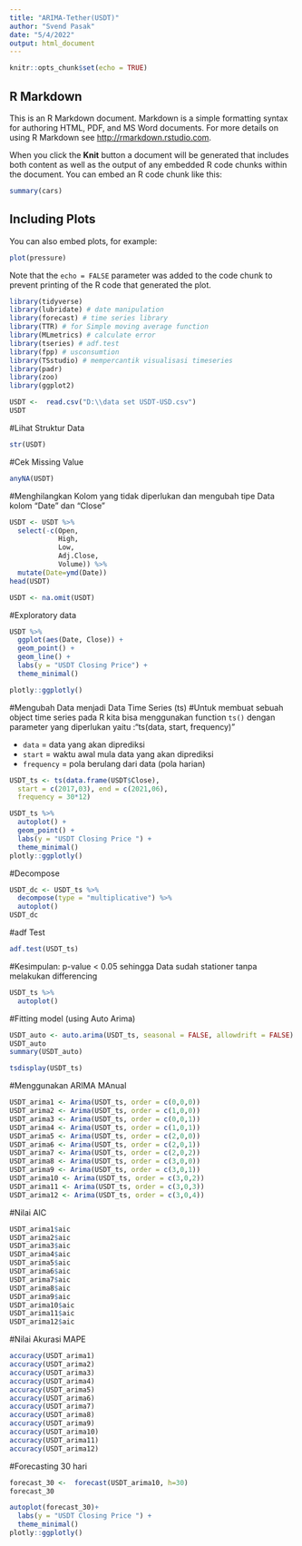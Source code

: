 ---
title: "ARIMA-Tether(USDT)"
author: "Svend Pasak"
date: "5/4/2022"
output: html_document
---

```{r setup, include=FALSE}
knitr::opts_chunk$set(echo = TRUE)
```

## R Markdown

This is an R Markdown document. Markdown is a simple formatting syntax for authoring HTML, PDF, and MS Word documents. For more details on using R Markdown see <http://rmarkdown.rstudio.com>.

When you click the **Knit** button a document will be generated that includes both content as well as the output of any embedded R code chunks within the document. You can embed an R code chunk like this:

```{r cars}
summary(cars)
```

## Including Plots

You can also embed plots, for example:

```{r pressure, echo=FALSE}
plot(pressure)
```

Note that the `echo = FALSE` parameter was added to the code chunk to prevent printing of the R code that generated the plot.

```{r}
library(tidyverse) 
library(lubridate) # date manipulation
library(forecast) # time series library
library(TTR) # for Simple moving average function
library(MLmetrics) # calculate error
library(tseries) # adf.test
library(fpp) # usconsumtion
library(TSstudio) # mempercantik visualisasi timeseries
library(padr)
library(zoo)
library(ggplot2)
```


```{r}
USDT <-  read.csv("D:\\data set USDT-USD.csv")
USDT
```

#Lihat Struktur Data
```{r}
str(USDT)
```

#Cek Missing Value
```{r}
anyNA(USDT)
```

#Menghilangkan Kolom yang tidak diperlukan dan mengubah tipe Data kolom "Date" dan "Close"
```{r}
USDT <- USDT %>%
  select(-c(Open,
            High,
            Low,
            Adj.Close,
            Volume)) %>% 
  mutate(Date=ymd(Date))
head(USDT)
```


```{r}
USDT <- na.omit(USDT)
```

#Exploratory data
```{r}
USDT %>% 
  ggplot(aes(Date, Close)) +
  geom_point() +
  geom_line() +
  labs(y = "USDT Closing Price") +
  theme_minimal()

plotly::ggplotly()
```
#Mengubah Data menjadi Data Time Series (ts)
#Untuk membuat sebuah object time series pada R kita bisa menggunakan function `ts()` dengan parameter yang diperlukan yaitu :"ts(data, start, frequency)"

* `data`  = data yang akan diprediksi
* `start` = waktu awal mula data yang akan diprediksi
* `frequency` = pola berulang dari data (pola harian)
```{r}
USDT_ts <- ts(data.frame(USDT$Close), 
  start = c(2017,03), end = c(2021,06),
  frequency = 30*12)
```


```{r}
USDT_ts %>% 
  autoplot() +
  geom_point() +
  labs(y = "USDT Closing Price ") +
  theme_minimal()
plotly::ggplotly()
```

#Decompose
```{r}
USDT_dc <- USDT_ts %>% 
  decompose(type = "multiplicative") %>% 
  autoplot()
USDT_dc
```

#adf Test
```{r}
adf.test(USDT_ts)
```

#Kesimpulan:
p-value < 0.05 sehingga Data sudah stationer tanpa melakukan differencing

```{r}
USDT_ts %>% 
  autoplot()
```
#Fitting model (using Auto Arima)
```{r}
USDT_auto <- auto.arima(USDT_ts, seasonal = FALSE, allowdrift = FALSE)
USDT_auto
summary(USDT_auto)
```


```{r}
tsdisplay(USDT_ts)
```
#Menggunakan ARIMA MAnual
```{r}
USDT_arima1 <- Arima(USDT_ts, order = c(0,0,0))
USDT_arima2 <- Arima(USDT_ts, order = c(1,0,0))
USDT_arima3 <- Arima(USDT_ts, order = c(0,0,1))
USDT_arima4 <- Arima(USDT_ts, order = c(1,0,1))
USDT_arima5 <- Arima(USDT_ts, order = c(2,0,0))
USDT_arima6 <- Arima(USDT_ts, order = c(2,0,1))
USDT_arima7 <- Arima(USDT_ts, order = c(2,0,2))
USDT_arima8 <- Arima(USDT_ts, order = c(3,0,0))
USDT_arima9 <- Arima(USDT_ts, order = c(3,0,1))
USDT_arima10 <- Arima(USDT_ts, order = c(3,0,2))
USDT_arima11 <- Arima(USDT_ts, order = c(3,0,3))
USDT_arima12 <- Arima(USDT_ts, order = c(3,0,4))
```

#Nilai AIC
```{r}
USDT_arima1$aic
USDT_arima2$aic
USDT_arima3$aic
USDT_arima4$aic
USDT_arima5$aic
USDT_arima6$aic
USDT_arima7$aic
USDT_arima8$aic
USDT_arima9$aic
USDT_arima10$aic
USDT_arima11$aic
USDT_arima12$aic
```

#Nilai Akurasi MAPE
```{r}
accuracy(USDT_arima1)
accuracy(USDT_arima2)
accuracy(USDT_arima3)
accuracy(USDT_arima4)
accuracy(USDT_arima5)
accuracy(USDT_arima6)
accuracy(USDT_arima7)
accuracy(USDT_arima8)
accuracy(USDT_arima9)
accuracy(USDT_arima10)
accuracy(USDT_arima11)
accuracy(USDT_arima12)
```

#Forecasting 30 hari
```{r}
forecast_30 <-  forecast(USDT_arima10, h=30)
forecast_30
```

```{r}
autoplot(forecast_30)+
  labs(y = "USDT Closing Price ") +
  theme_minimal()
plotly::ggplotly()
```














